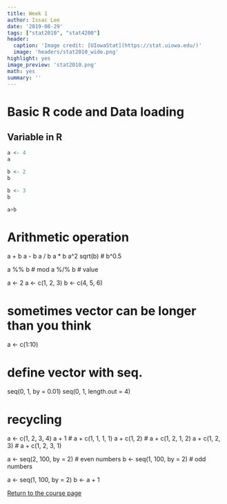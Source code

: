 ```yaml
---
title: Week 1
author: Issac Lee
date: '2019-08-29'
tags: ["stat2010", "stat4200"]
header:
  caption: 'Image credit: [UIowaStat](https://stat.uiowa.edu/)'
  image: 'headers/stat2010_wide.png'
highlight: yes
image_preview: 'stat2010.png'
math: yes
summary: ''
---
```


# Basic R code and Data loading


## Variable in R


```r
a <- 4
a
```

```r
b <- 2
b
```

```r
b <- 3
b
```

```r
a+b
```

# Arithmetic operation
a + b
a - b
a / b
a * b
a^2
sqrt(b) # b^0.5

a %% b  # mod
a %/% b # value

a <- 2
a <- c(1, 2, 3)
b <- c(4, 5, 6)

# sometimes vector can be longer than you think
a <- c(1:10)

# define vector with seq.
seq(0, 1, by = 0.01)
seq(0, 1, length.out = 4)


# recycling 
a <- c(1, 2, 3, 4)
a + 1          # a + c(1, 1, 1, 1)
a + c(1, 2)    # a + c(1, 2, 1, 2)
a + c(1, 2, 3) # a + c(1, 2, 3, 1) 


a <- seq(2, 100, by = 2) # even numbers
b <- seq(1, 100, by = 2) # odd numbers

a <- seq(1, 100, by = 2)
b <- a + 1

<a href="https://theissaclee.com/post/stat2010/" target="_self">Return to the course page</a>

